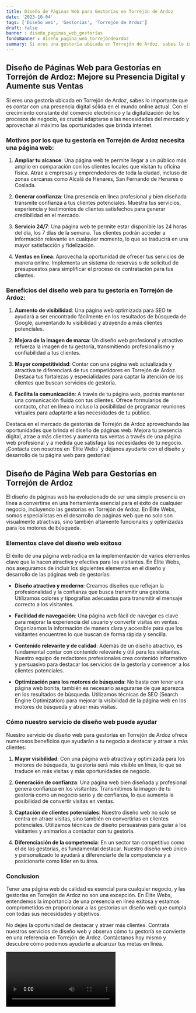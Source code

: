 ```yaml
---
title: Diseño de Páginas Web para Gestorías en Torrejón de Ardoz
date: '2023-10-04'
tags: ['Diseño web', 'Gestorías', 'Torrejón de Ardoz']
draft: false
banner : diseño_paginas_web_gestorías
fondoBanner : diseño_pagina_web_torrejóndeardoz
summary: Si eres una gestoría ubicada en Torrejón de Ardoz, sabes lo importante que es contar con una presencia digital sólida en el mundo online actual. Con el crecimiento constante del comercio electrónico y la digitalización de los procesos de negocio, es crucial adaptarse a las necesidades del mercado y aprovechar al máximo las oportunidades que brinda internet.
---
```


## Diseño de Páginas Web para Gestorías en Torrejón de Ardoz: Mejore su Presencia Digital y Aumente sus Ventas

Si eres una gestoría ubicada en Torrejón de Ardoz, sabes lo importante que es contar con una presencia digital sólida en el mundo online actual. Con el crecimiento constante del comercio electrónico y la digitalización de los procesos de negocio, es crucial adaptarse a las necesidades del mercado y aprovechar al máximo las oportunidades que brinda internet.

### Motivos por los que tu gestoría en Torrejón de Ardoz necesita una página web:

1. **Ampliar tu alcance**: Una página web te permite llegar a un público más amplio en comparación con los clientes locales que visitan tu oficina física. Atrae a empresas y emprendedores de toda la ciudad, incluso de zonas cercanas como Alcalá de Henares, San Fernando de Henares o Coslada.

2. **Generar confianza**: Una presencia en línea profesional y bien diseñada transmite confianza a tus clientes potenciales. Muestra tus servicios, experiencia y testimonios de clientes satisfechos para generar credibilidad en el mercado.

3. **Servicio 24/7**: Una página web te permite estar disponible las 24 horas del día, los 7 días de la semana. Tus clientes podrán acceder a información relevante en cualquier momento, lo que se traducirá en una mayor satisfacción y fidelización.

4. **Ventas en línea**: Aprovecha la oportunidad de ofrecer tus servicios de manera online. Implementa un sistema de reservas o de solicitud de presupuestos para simplificar el proceso de contratación para tus clientes.

### Beneficios del diseño web para tu gestoría en Torrejón de Ardoz:

1. **Aumento de visibilidad**: Una página web optimizada para SEO te ayudará a ser encontrado fácilmente en los resultados de búsqueda de Google, aumentando tu visibilidad y atrayendo a más clientes potenciales.

2. **Mejora de la imagen de marca**: Un diseño web profesional y atractivo refuerza la imagen de tu gestoría, transmitiendo profesionalismo y confiabilidad a tus clientes.

3. **Mayor competitividad**: Contar con una página web actualizada y atractiva te diferenciará de tus competidores en Torrejón de Ardoz. Destaca tus fortalezas y especialidades para captar la atención de los clientes que buscan servicios de gestoría.

4. **Facilita la comunicación**: A través de tu página web, podrás mantener una comunicación fluida con tus clientes. Ofrece formularios de contacto, chat en línea o incluso la posibilidad de programar reuniones virtuales para adaptarte a las necesidades de tu público.

Destaca en el mercado de gestorías de Torrejón de Ardoz aprovechando las oportunidades que brinda el diseño de páginas web. Mejora tu presencia digital, atrae a más clientes y aumenta tus ventas a través de una página web profesional y a medida que satisfaga las necesidades de tu negocio. ¡Contacta con nosotros en 'Élite Webs' y déjanos ayudarte con el diseño y desarrollo de tu página web para gestorías!

<GifSeo />

<Cta />

## Diseño de Página Web para Gestorías en Torrejón de Ardoz

El diseño de páginas web ha evolucionado de ser una simple presencia en línea a convertirse en una herramienta esencial para el éxito de cualquier negocio, incluyendo las gestorías en Torrejón de Ardoz. En Élite Webs, somos especialistas en el desarrollo de páginas web que no solo son visualmente atractivas, sino también altamente funcionales y optimizadas para los motores de búsqueda.

### Elementos clave del diseño web exitoso

El éxito de una página web radica en la implementación de varios elementos clave que la hacen atractiva y efectiva para los visitantes. En Élite Webs, nos aseguramos de incluir los siguientes elementos en el diseño y desarrollo de las páginas web de gestorías:

- **Diseño atractivo y moderno**: Creamos diseños que reflejan la profesionalidad y la confianza que busca transmitir una gestoría. Utilizamos colores y tipografías adecuadas para transmitir el mensaje correcto a los visitantes.

- **Facilidad de navegación**: Una página web fácil de navegar es clave para mejorar la experiencia del usuario y convertir visitas en ventas. Organizamos la información de manera clara y accesible para que los visitantes encuentren lo que buscan de forma rápida y sencilla.

- **Contenido relevante y de calidad**: Además de un diseño atractivo, es fundamental contar con contenido relevante y útil para los visitantes. Nuestro equipo de redactores profesionales crea contenido informativo y persuasivo para destacar los servicios de la gestoría y convencer a los clientes potenciales.

- **Optimización para los motores de búsqueda**: No basta con tener una página web bonita, también es necesario asegurarse de que aparezca en los resultados de búsqueda. Utilizamos técnicas de SEO (Search Engine Optimization) para mejorar la visibilidad de la página web en los motores de búsqueda y atraer más visitas.

### Cómo nuestro servicio de diseño web puede ayudar

Nuestro servicio de diseño web para gestorías en Torrejón de Ardoz ofrece numerosos beneficios que ayudarán a tu negocio a destacar y atraer a más clientes:

1. **Mayor visibilidad**: Con una página web atractiva y optimizada para los motores de búsqueda, tu gestoría será más visible en línea, lo que se traduce en más visitas y más oportunidades de negocio.

2. **Generación de confianza**: Una página web bien diseñada y profesional genera confianza en los visitantes. Transmitimos la imagen de tu gestoría como un negocio serio y de confianza, lo que aumenta la posibilidad de convertir visitas en ventas.

3. **Captación de clientes potenciales**: Nuestro diseño web no solo se centra en atraer visitas, sino también en convertirlas en clientes potenciales. Utilizamos técnicas de diseño persuasivas para guiar a los visitantes y animarlos a contactar con tu gestoría.

4. **Diferenciación de la competencia**: En un sector tan competitivo como el de las gestorías, es fundamental destacar. Nuestro diseño web único y personalizado te ayudará a diferenciarte de la competencia y a posicionarte como líder en tu área.

### Conclusion

Tener una página web de calidad es esencial para cualquier negocio, y las gestorías en Torrejón de Ardoz no son una excepción. En Élite Webs, entendemos la importancia de una presencia en línea exitosa y estamos comprometidos en proporcionar a las gestorías un diseño web que cumpla con todas sus necesidades y objetivos.

No dejes la oportunidad de destacar y atraer más clientes. Contrata nuestros servicios de diseño web y observa cómo tu gestoría se convierte en una referencia en Torrejón de Ardoz. Contáctanos hoy mismo y descubre cómo podemos ayudarte a alcanzar tus metas en línea.

<Video />

<CtaBot job='Gestorías' city='Torrejón de Ardoz'/>

<Gmaps query='Torrejón de Ardoz+españa+maps' />